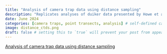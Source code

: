 ```yaml
---
title: "Analysis of camera trap data using distance sampling"
description: "Replicates analyses of duiker data presented by Howe et al. (2017) including model selection methods in presence of overdispersion (Howe et al. 2019)"
date: June 2024
categories: [camera traps, point transects, analysis] # self-defined categories
image: distance_ctds.png
draft: false # setting this to `true` will prevent your post from appearing on your listing page until you're ready!
---
```


[Analysis of camera trap data using distance sampling](https://distancedevelopment.github.io/Distance/articles/web-only/CTDS/camera-distill.html)